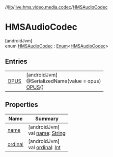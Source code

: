 //[lib](/api-reference/android/v2/home/content)/[live.hms.video.media.codec](../index)/[HMSAudioCodec](index)

# HMSAudioCodec

[androidJvm]\
enum [HMSAudioCodec](index) : [Enum](https://kotlinlang.org/api/latest/jvm/stdlib/kotlin/-enum/index.html)<[HMSAudioCodec](index)>

## Entries

|                        |                                                                               |
| ---------------------- | ----------------------------------------------------------------------------- |
| [OPUS](-o-p-u-s/index) | [androidJvm]<br />@SerializedName(value = opus)<br />[OPUS](-o-p-u-s/index)() |

## Properties

| Name                                                    | Summary                                                                                                                                                      |
| ------------------------------------------------------- | ------------------------------------------------------------------------------------------------------------------------------------------------------------ |
| [name](index#-1887665447%2FProperties%2F-1973928616)    | [androidJvm]<br />val [name](index#-1887665447%2FProperties%2F-1973928616): [String](https://kotlinlang.org/api/latest/jvm/stdlib/kotlin/-string/index.html) |
| [ordinal](index#-1960195643%2FProperties%2F-1973928616) | [androidJvm]<br />val [ordinal](index#-1960195643%2FProperties%2F-1973928616): [Int](https://kotlinlang.org/api/latest/jvm/stdlib/kotlin/-int/index.html)    |
